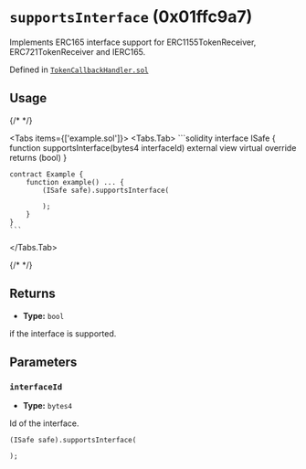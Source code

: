 



# `supportsInterface` (0x01ffc9a7)



Implements ERC165 interface support for ERC1155TokenReceiver, ERC721TokenReceiver and IERC165.




Defined in [`TokenCallbackHandler.sol`](https://github.com/safe-global/safe-smart-account/tree/v1.4.1/contracts/handler/TokenCallbackHandler.sol#L57)


## Usage

{/* <!-- vale off --> */}

<Tabs items={['example.sol']}>
  <Tabs.Tab>
    ```solidity
    interface ISafe {
        function supportsInterface(bytes4 interfaceId) external view virtual override returns (bool)
    }

    contract Example {
        function example() ... {
            (ISafe safe).supportsInterface(
                
            );
        }
    }
    ```
  </Tabs.Tab>
</Tabs>

{/* <!-- vale on --> */}

## Returns



  - **Type:** `bool`

  if the interface is supported.




## Parameters

### `interfaceId`

  - **Type:** `bytes4`

  Id of the interface.

  ```solidity focus=2
  (ISafe safe).supportsInterface(
    
  );
  ```





